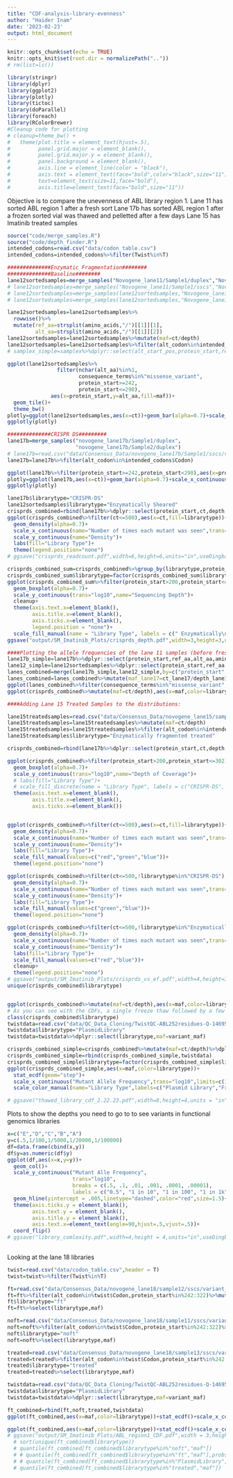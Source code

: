```yaml
---
title: "CDF-analysis-library-evenness"
author: "Haider Inam"
date: '2023-02-23'
output: html_document
---
```


```r
knitr::opts_chunk$set(echo = TRUE)
knitr::opts_knit$set(root.dir = normalizePath(".."))
# rm(list=ls())

library(stringr)
library(dplyr)
library(ggplot2)
library(plotly)
library(tictoc)
library(doParallel)
library(foreach)
library(RColorBrewer)
#Cleanup code for plotting
# cleanup=theme_bw() +
#   theme(plot.title = element_text(hjust=.5), 
#         panel.grid.major = element_blank(),
#         panel.grid.major.y = element_blank(),
#         panel.background = element_blank(),
#         axis.line = element_line(color = "black"),
#         axis.text = element_text(face="bold",color="black",size="11"),
#         text=element_text(size=11,face="bold"),
#         axis.title=element_text(face="bold",size="11"))
```

Objective is to compare the unevenness of ABL library region 1.
Lane 11 has sorted ABL region 1 after a fresh sort
Lane 17b has sorted ABL region 1 after a frozen sorted vial was thawed and pelletted after a few days
Lane 15 has Imatinib treated samples
```r
source("code/merge_samples.R")
source("code/depth_finder.R")
intended_codons=read.csv("data/codon_table.csv")
intended_codons=intended_codons%>%filter(Twist%in%T)

##############Enzymatic Fragmentation########
##############Baseline########
lane12sortedsamples=merge_samples("Novogene_lane11/Sample1/duplex","Novogene_lane11/Sample2/duplex")
# lane12sortedsamples=merge_samples("Novogene_lane11/Sample1/sscs","Novogene_lane11/Sample2/sscs")
# lane12sortedsamples=merge_samples(lane12sortedsamples,"Novogene_lane11/Sample3/sscs")
# lane12sortedsamples=merge_samples(lane12sortedsamples,"Novogene_lane11/Sample4/sscs")

lane12sortedsamples=lane12sortedsamples%>%
  rowwise()%>%
  mutate(ref_aa=strsplit(amino_acids,"/")[[1]][1],
         alt_aa=strsplit(amino_acids,"/")[[1]][2])
lane12sortedsamples=lane12sortedsamples%>%mutate(maf=ct/depth)
lane12sortedsamples=lane12sortedsamples%>%filter(alt_codon%in%intended_codons$Codon)
# samplex_simple=samplex%>%dplyr::select(alt_start_pos,protein_start,ref,alt,ref_aa,alt_aa,consequence_terms,ct,depth,maf)

ggplot(lane12sortedsamples%>%
                filter(nchar(alt_aa)%in%1,
                       consequence_terms%in%"missense_variant",
                       protein_start>=242,
                       protein_start<=290),
              aes(x=protein_start,y=alt_aa,fill=maf))+
  geom_tile()+
  theme_bw()
plotly=ggplot(lane12sortedsamples,aes(x=ct))+geom_bar(alpha=0.7)+scale_x_continuous(limits=c(0,500))
ggplotly(plotly)

##############CRISPR DS#########
lane17b=merge_samples("novogene_lane17b/Sample1/duplex",
                      "novogene_lane17b/Sample2/duplex")
# lane17b=read.csv("data/Consensus_Data/novogene_lane17b/Sample1/sscs/variant_caller_outputs/variants_unique_ann.csv",header = T,stringsAsFactors = F)
lane17b=lane17b%>%filter(alt_codon%in%intended_codons$Codon)

ggplot(lane17b%>%filter(protein_start>=242,protein_start<290),aes(x=protein_start,y=alt_aa,fill=ct))+geom_tile()
plotly=ggplot(lane17b,aes(x=ct))+geom_bar(alpha=0.7)+scale_x_continuous(limits=c(0,500))
ggplotly(plotly)

lane17b$librarytype="CRISPR-DS"
lane12sortedsamples$librarytype="Enzymatically Sheared"
crisprds_combined=rbind(lane17b%>%dplyr::select(protein_start,ct,depth,librarytype),lane12sortedsamples%>%dplyr::select(protein_start,ct,depth,librarytype))
ggplot(crisprds_combined%>%filter(ct<=500),aes(x=ct,fill=librarytype))+
  geom_density(alpha=0.7)+
  scale_x_continuous(name="Number of times each mutant was seen",trans="log10")+
  scale_y_continuous(name="Density")+
  labs(fill="Library Type")+
  theme(legend.position="none")
# ggsave("crisprds_readcount.pdf",width=6,height=6,units="in",useDingbats=F)

crisprds_combined_sum=crisprds_combined%>%group_by(librarytype,protein_start)%>%summarize(depth=mean(depth))
crisprds_combined_sum$librarytype=factor(crisprds_combined_sum$librarytype,levels=c("Enzymatically Sheared","CRISPR-DS"))
ggplot(crisprds_combined_sum%>%filter(protein_start>200,protein_start<=302),aes(x=librarytype,y=depth,fill=librarytype))+
  geom_boxplot(alpha=0.7)+
  scale_y_continuous(trans="log10",name="Sequencing Depth")+
  cleanup+
  theme(axis.text.x=element_blank(),
        axis.title.x=element_blank(),
        axis.ticks.x=element_blank(),
        legend.position = "none")+
  scale_fill_manual(name = "Library Type", labels = c(" Enzymatically\n Sheared","CRISPR-DS"),values=c("blue","red"))
ggsave("output/SM_Imatinib_Plots/crisprds_depth.pdf",width=3,height=3,units="in",useDingbats=F)

####Plotting the allele frequencies of the lane 11 samples (before fresh thaw) and lane 17 samples (after fresh thaw)
lane17b_simple=lane17b%>%dplyr::select(protein_start,ref_aa,alt_aa,amino_acids,consequence_terms,ct,depth)
lane12_simple=lane12sortedsamples%>%dplyr::select(protein_start,ref_aa,alt_aa,amino_acids,consequence_terms,ct,depth)
lanes_combined=merge(lane17b_simple,lane12_simple,by=c("protein_start","ref_aa","alt_aa","amino_acids","consequence_terms"),suffixes = c("_lane17","_lane12"))
lanes_combined=lanes_combined%>%mutate(maf_lane17=ct_lane17/depth_lane17,maf_lane12=ct_lane12/depth_lane12)
ggplot(lanes_combined%>%filter(consequence_terms%in%"missense_variant",protein_start>=242,protein_start<=494),aes(x=maf_lane17,y=maf_lane12))+geom_point()+scale_x_continuous(trans="log10")+scale_y_continuous(trans="log10")+geom_abline()
ggplot(crisprds_combined%>%mutate(maf=ct/depth),aes(x=maf,color=librarytype))+stat_ecdf(geom="step")+scale_x_continuous(trans="log10")+scale_color_manual(labels=c("Freeze thawed","Freshly Sorted"),values=c("Red","Green"))

####Adding Lane 15 Treated Samples to the distributions:

lane15treatedsamples=read.csv("data/Consensus_Data/novogene_lane15/sample_7/duplex/variant_caller_outputs/variants_unique_ann.csv",header = T,stringsAsFactors = F)
lane15treatedsamples=lane15treatedsamples%>%mutate(maf=ct/depth)
lane15treatedsamples=lane15treatedsamples%>%filter(alt_codon%in%intended_codons$Codon)
lane15treatedsamples$librarytype="Enzymatically fragmented treated"

crisprds_combined=rbind(lane17b%>%dplyr::select(protein_start,ct,depth,librarytype),lane12sortedsamples%>%dplyr::select(protein_start,ct,depth,librarytype),lane15treatedsamples%>%dplyr::select(protein_start,ct,depth,librarytype))

ggplot(crisprds_combined%>%filter(protein_start>200,protein_start<=302),aes(x=librarytype,y=depth,fill=librarytype))+
  geom_boxplot(alpha=0.7)+
  scale_y_continuous(trans="log10",name="Depth of Coverage")+
  # labs(fill="Library Type")+
  # scale_fill_discrete(name = "Library Type", labels = c("CRISPR-DS", " Enzymatically\n Sheared"))+
  theme(axis.text.x=element_blank(),
        axis.title.x=element_blank(),
        axis.ticks.x=element_blank())


ggplot(crisprds_combined%>%filter(ct<=500),aes(x=ct,fill=librarytype))+
  geom_density(alpha=0.7)+
  scale_x_continuous(name="Number of times each mutant was seen",trans="log10")+
  scale_y_continuous(name="Density")+
  labs(fill="Library Type")+
  scale_fill_manual(values=c("red","green","blue"))+
  theme(legend.position="none")

ggplot(crisprds_combined%>%filter(ct<=500,!librarytype%in%"CRISPR-DS"),aes(x=ct,fill=librarytype))+
  geom_density(alpha=0.7)+
  scale_x_continuous(name="Number of times each mutant was seen",trans="log10")+
  scale_y_continuous(name="Density")+
  labs(fill="Library Type")+
  scale_fill_manual(values=c("green","blue"))+
  theme(legend.position="none")

ggplot(crisprds_combined%>%filter(ct<=500,!librarytype%in%"Enzymatically fragmented treated"),aes(x=ct,fill=librarytype))+
  geom_density(alpha=0.7)+
  scale_x_continuous(name="Number of times each mutant was seen",trans="log10")+
  scale_y_continuous(name="Density")+
  labs(fill="Library Type")+
  scale_fill_manual(values=c("red","blue"))+
  cleanup+
  theme(legend.position="none")
# ggsave("output/SM_Imatinib_Plots/crisprds_vs_ef.pdf",width=4,height=3,units="in",useDingbats=F)
unique(crisprds_combined$librarytype)


ggplot(crisprds_combined%>%mutate(maf=ct/depth),aes(x=maf,color=librarytype))+stat_ecdf(geom="step")+scale_x_continuous(trans="log10")+scale_color_manual(labels=c("Freeze Thawed","Freshly Sorted Treated","Freshly Sorted"),values=c("Red","Blue","Green"))
# As you can see with the CDFs, a single freeze thaw followed by a few days of growth can really mess up the evenness of the library
class(crisprds_combined$librarytype)
twistdata=read.csv("data/QC_Data_Cloning/TwistQC-ABL252residues-Q-146958.csv",header = T,stringsAsFactors = F)
twistdata$librarytype="PlasmidLibrary"
twistdata=twistdata%>%dplyr::select(librarytype,maf=variant_maf)

crisprds_combined_simple=crisprds_combined%>%mutate(maf=ct/depth)%>%dplyr::select(-c("protein_start","ct","depth"))
crisprds_combined_simple=rbind(crisprds_combined_simple,twistdata)
crisprds_combined_simple$librarytype=factor(crisprds_combined_simple$librarytype,levels=c("PlasmidLibrary","Enzymatically Sheared","Enzymatically fragmented treated","CRISPR-DS"))
ggplot(crisprds_combined_simple,aes(x=maf,color=librarytype))+
  stat_ecdf(geom="step")+
  scale_x_continuous("Mutant Allele Frequency",trans="log10",limits=c(1e-5,1e-2))+
  scale_color_manual(name="Library Type",labels=c("Plasmid Library","Freshly Sorted","Freshly Sorted Treated","Freeze Thawed"),values=c("Gray","Green","Blue","Red"))

# ggsave("thawed_library_cdf_2.22.23.pdf",width=8,height=4,units = "in",useDingbats=F)
```


Plots to show the depths you need to go to to see variants in functional genomics libraries
```r
x=c("E","D","C","B","A")
y=c(.5,1/100,1/5000,1/20000,1/100000)
df=data.frame(cbind(x,y))
df$y=as.numeric(df$y)
ggplot(df,aes(x=x,y=y))+
  geom_col()+
  scale_y_continuous("Mutant Alle Frequency",
                     trans="log10",
                     breaks = c(.5, .1, .01, .001, .0001, .00001), 
                     labels = c("0.5", "1 in 10", "1 in 100", "1 in 1k","1 in 10k","1 in 100k"))+
  geom_hline(yintercept = .005,linetype="dashed",color="red",size=1.5)+
  theme(axis.ticks.y = element_blank(),
        axis.text.y = element_blank(),
        axis.title.y = element_blank(),
        axis.text.x=element_text(angle=90,hjust=.5,vjust=.5))+
  coord_flip()
# ggsave("library_comlexity.pdf",width=4,height = 4,units="in",useDingbats=F)
  
```


Looking at the lane 18 libraries

```r
twist=read.csv("data/codon_table.csv",header = T)
twist=twist%>%filter(Twist%in%T)

ft=read.csv("data/Consensus_Data/novogene_lane18/sample12/sscs/variant_caller_outputs/variants_unique_ann.csv")
ft=ft%>%filter(alt_codon%in%twist$Codon,protein_start%in%242:322)%>%mutate(maf=ct/depth)
ft$librarytype="ft"
ft=ft%>%select(librarytype,maf)

noft=read.csv("data/Consensus_Data/novogene_lane18/sample11/sscs/variant_caller_outputs/variants_unique_ann.csv")
noft=noft%>%filter(alt_codon%in%twist$Codon,protein_start%in%242:322)%>%mutate(maf=ct/depth)
noft$librarytype="noft"
noft=noft%>%select(librarytype,maf)

treated=read.csv("data/Consensus_Data/novogene_lane18/sample13/sscs/variant_caller_outputs/variants_unique_ann.csv")
treated=treated%>%filter(alt_codon%in%twist$Codon,protein_start%in%242:322)%>%mutate(maf=ct/depth)
treated$librarytype="treated"
treated=treated%>%select(librarytype,maf)

twistdata=read.csv("data/QC_Data_Cloning/TwistQC-ABL252residues-Q-146958.csv",header = T,stringsAsFactors = F)
twistdata$librarytype="PlasmidLibrary"
twistdata=twistdata%>%dplyr::select(librarytype,maf=variant_maf)

ft_combined=rbind(ft,noft,treated,twistdata)
ggplot(ft_combined,aes(x=maf,color=librarytype))+stat_ecdf()+scale_x_continuous("Mutant Allele Frequency",trans="log10",limits=c(1e-5,1e-3))+scale_y_continuous("Probability")+scale_color_manual(name="Library Type",labels=c("Freeze Thawed","Freshly Sorted","Plasmid Library","6 D Imatinib Treated"),values=c("Green","Blue","Gray","Red"))+cleanup

ggplot(ft_combined,aes(x=maf,color=librarytype))+stat_ecdf()+scale_x_continuous("Mutant Allele Frequency",trans="log10",limits=c(1e-5,1e-3))+scale_y_continuous("Probability")+scale_color_manual(name="Library Type",labels=c("Freeze Thawed","Freshly Sorted","Plasmid Library","6 D Imatinib Treated"),values=c("Green","Blue","Gray","Red"))+cleanup+theme(legend.position = "none")
# ggsave("output/SM_Imatinib_Plots/ABL_region1_CDF.pdf",width = 3,height=3,units="in",useDingbats=F)
  # sort(unique(ft_combined$librarytype))
  # quantile(ft_combined[ft_combined$librarytype%in%"noft","maf"])
  # # quantile(ft_combined[ft_combined$librarytype%in%"ft","maf"],probs = .1)
  # # quantile(ft_combined[ft_combined$librarytype%in%"PlasmidLibrary","maf"],probs = .1)
  # quantile(ft_combined[ft_combined$librarytype%in%"treated","maf"])
```

